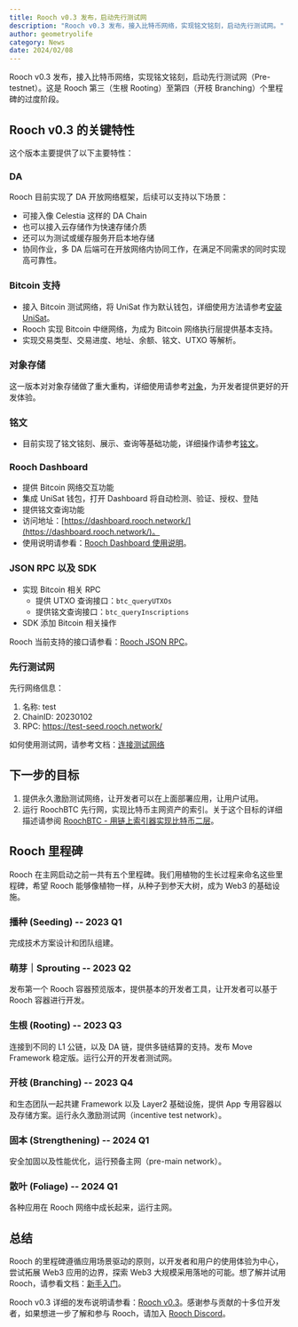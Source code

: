 ```yaml
---
title: Rooch v0.3 发布，启动先行测试网
description: "Rooch v0.3 发布，接入比特币网络，实现铭文铭刻，启动先行测试网。"
author: geometryolife
category: News
date: 2024/02/08
---
```



<PostHeader />

Rooch v0.3 发布，接入比特币网络，实现铭文铭刻，启动先行测试网（Pre-testnet）。这是 Rooch 第三（生根 Rooting）至第四（开枝 Branching）个里程碑的过度阶段。

## Rooch v0.3 的关键特性

这个版本主要提供了以下主要特性：

### DA

Rooch 目前实现了 DA 开放网络框架，后续可以支持以下场景：

* 可接入像 Celestia 这样的 DA Chain
* 也可以接入云存储作为快速存储介质
* 还可以为测试或缓存服务开启本地存储
* 协同作业，多 DA 后端可在开放网络内协同工作，在满足不同需求的同时实现高可靠性。

### Bitcoin 支持

* 接入 Bitcoin 测试网络，将 UniSat 作为默认钱包，详细使用方法请参考[安装 UniSat](../docs/user-guides/install-unisat.zh-CN.mdx)。
* Rooch 实现 Bitcoin 中继网络，为成为 Bitcoin 网络执行层提供基本支持。
* 实现交易类型、交易进度、地址、余额、铭文、UTXO 等解析。

### 对象存储

这一版本对对象存储做了重大重构，详细使用请参考[对象](../docs/developer-guides/object.zh-CN.mdx)，为开发者提供更好的开发体验。

### 铭文

* 目前实现了铭文铭刻、展示、查询等基础功能，详细操作请参考[铭文](../docs/user-guides/inscription.zh-CN.mdx)。

### Rooch Dashboard

* 提供 Bitcoin 网络交互功能
* 集成 UniSat 钱包，打开 Dashboard 将自动检测、验证、授权、登陆
* 提供铭文查询功能
* 访问地址：[https://dashboard.rooch.network/](https://dashboard.rooch.network/)。
* 使用说明请参看：[Rooch Dashboard 使用说明](../docs/user-guides/dashboard.zh-CN.mdx)。

### JSON RPC 以及 SDK

* 实现 Bitcoin 相关 RPC
  * 提供 UTXO 查询接口：`btc_queryUTXOs`
  * 提供铭文查询接口：`btc_queryInscriptions`
* SDK 添加 Bitcoin 相关操作

Rooch 当前支持的接口请参看：[Rooch JSON RPC](../docs/developer-guides/rpc.zh-CN.mdx)。

### 先行测试网

先行网络信息：

1. 名称: test
2. ChainID: 20230102
3. RPC: https://test-seed.rooch.network/

如何使用测试网，请参考文档：[连接测试网络](../docs/developer-guides/connect-test.zh-CN.mdx)

## 下一步的目标

1. 提供永久激励测试网络，让开发者可以在上面部署应用，让用户试用。
2. 运行 RoochBTC 先行网，实现比特币主网资产的索引。关于这个目标的详细描述请参阅 [RoochBTC - 用链上索引器实现比特币二层](https://rooch.network/zh-CN/blog/rooch-btc)。

## Rooch 里程碑

Rooch 在主网启动之前一共有五个里程碑。我们用植物的生长过程来命名这些里程碑，希望 Rooch 能够像植物一样，从种子到参天大树，成为 Web3 的基础设施。

### 播种 (Seeding) -- 2023 Q1

完成技术方案设计和团队组建。

### 萌芽｜Sprouting -- 2023 Q2

发布第一个 Rooch 容器预览版本，提供基本的开发者工具，让开发者可以基于 Rooch 容器进行开发。

### 生根 (Rooting) -- 2023 Q3

连接到不同的 L1 公链，以及 DA 链，提供多链结算的支持。发布 Move Framework 稳定版。运行公开的开发者测试网。

### 开枝 (Branching) -- 2023 Q4

和生态团队一起共建 Framework 以及 Layer2 基础设施，提供 App 专用容器以及存储方案。运行永久激励测试网（incentive test network）。

### 固本 (Strengthening) -- 2024 Q1

安全加固以及性能优化，运行预备主网（pre-main network）。

### 散叶 (Foliage) -- 2024 Q1

各种应用在 Rooch 网络中成长起来，运行主网。

## 总结

Rooch 的里程碑遵循应用场景驱动的原则，以开发者和用户的使用体验为中心，尝试拓展 Web3 应用的边界，探索 Web3 大规模采用落地的可能。想了解并试用 Rooch，请参看文档：[新手入门](../docs/getting-started.zh-CN.md)。

Rooch v0.3 详细的发布说明请参看：[Rooch v0.3](https://github.com/rooch-network/rooch/releases/tag/v0.3)。感谢参与贡献的十多位开发者，如果想进一步了解和参与 Rooch，请加入 [Rooch Discord](https://discord.gg/rooch)。
